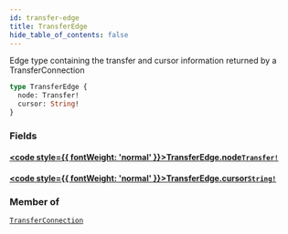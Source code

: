 ```yaml
---
id: transfer-edge
title: TransferEdge
hide_table_of_contents: false
---
```








Edge type containing the transfer and cursor information returned by a TransferConnection

```graphql
type TransferEdge {
  node: Transfer!
  cursor: String!
}
```


### Fields

#### [<code style={{ fontWeight: 'normal' }}>TransferEdge.<b>node</b></code>](#)<Bullet />[`Transfer!`](/mainnet/api/graphql/objects/transfer) <Badge class="secondary" text="non-null"/> <Badge class="secondary" text="object"/>
> 
> 

#### [<code style={{ fontWeight: 'normal' }}>TransferEdge.<b>cursor</b></code>](#)<Bullet />[`String!`](/mainnet/api/graphql/scalars/string) <Badge class="secondary" text="non-null"/> <Badge class="secondary" text="scalar"/>
> 
> 



### Member of

[`TransferConnection`](/mainnet/api/graphql/objects/transfer-connection)  <Badge class="secondary" text="object"/>



